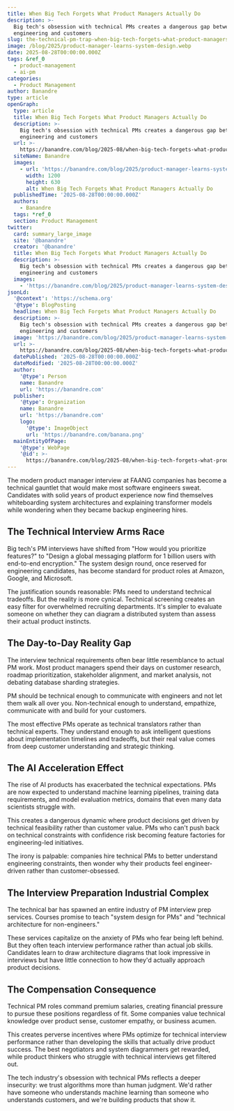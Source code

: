 ```yaml
---
title: When Big Tech Forgets What Product Managers Actually Do
description: >-
  Big tech's obsession with technical PMs creates a dangerous gap between
  engineering and customers
slug: the-technical-pm-trap-when-big-tech-forgets-what-product-managers-actually-do
image: /blog/2025/product-manager-learns-system-design.webp
date: 2025-08-28T00:00:00.000Z
tags: &ref_0
  - product-management
  - ai-pm
categories:
  - Product Management
author: Banandre
type: article
openGraph:
  type: article
  title: When Big Tech Forgets What Product Managers Actually Do
  description: >-
    Big tech's obsession with technical PMs creates a dangerous gap between
    engineering and customers
  url: >-
    https://banandre.com/blog/2025-08/when-big-tech-forgets-what-product-managers-actually-do
  siteName: Banandre
  images:
    - url: 'https://banandre.com/blog/2025/product-manager-learns-system-design.webp'
      width: 1200
      height: 630
      alt: When Big Tech Forgets What Product Managers Actually Do
  publishedTime: '2025-08-28T00:00:00.000Z'
  authors:
    - Banandre
  tags: *ref_0
  section: Product Management
twitter:
  card: summary_large_image
  site: '@banandre'
  creator: '@banandre'
  title: When Big Tech Forgets What Product Managers Actually Do
  description: >-
    Big tech's obsession with technical PMs creates a dangerous gap between
    engineering and customers
  images:
    - 'https://banandre.com/blog/2025/product-manager-learns-system-design.webp'
jsonLd:
  '@context': 'https://schema.org'
  '@type': BlogPosting
  headline: When Big Tech Forgets What Product Managers Actually Do
  description: >-
    Big tech's obsession with technical PMs creates a dangerous gap between
    engineering and customers
  image: 'https://banandre.com/blog/2025/product-manager-learns-system-design.webp'
  url: >-
    https://banandre.com/blog/2025-08/when-big-tech-forgets-what-product-managers-actually-do
  datePublished: '2025-08-28T00:00:00.000Z'
  dateModified: '2025-08-28T00:00:00.000Z'
  author:
    '@type': Person
    name: Banandre
    url: 'https://banandre.com'
  publisher:
    '@type': Organization
    name: Banandre
    url: 'https://banandre.com'
    logo:
      '@type': ImageObject
      url: 'https://banandre.com/banana.png'
  mainEntityOfPage:
    '@type': WebPage
    '@id': >-
      https://banandre.com/blog/2025-08/when-big-tech-forgets-what-product-managers-actually-do
---
```


The modern product manager interview at FAANG companies has become a technical gauntlet that would make most software engineers sweat. Candidates with solid years of product experience now find themselves whiteboarding system architectures and explaining transformer models while wondering when they became backup engineering hires.

## The Technical Interview Arms Race

Big tech's PM interviews have shifted from "How would you prioritize features?" to "Design a global messaging platform for 1 billion users with end-to-end encryption." The system design round, once reserved for engineering candidates, has become standard for product roles at Amazon, Google, and Microsoft. 

The justification sounds reasonable: PMs need to understand technical tradeoffs. But the reality is more cynical. Technical screening creates an easy filter for overwhelmed recruiting departments. It's simpler to evaluate someone on whether they can diagram a distributed system than assess their actual product instincts.


## The Day-to-Day Reality Gap

The interview technical requirements often bear little resemblance to actual PM work. Most product managers spend their days on customer research, roadmap prioritization, stakeholder alignment, and market analysis, not debating database sharding strategies.

PM should be technical enough to communicate with engineers and not let them walk all over you. Non-technical enough to understand, empathize, communicate with and build for your customers.

The most effective PMs operate as technical translators rather than technical experts. They understand enough to ask intelligent questions about implementation timelines and tradeoffs, but their real value comes from deep customer understanding and strategic thinking.

## The AI Acceleration Effect

The rise of AI products has exacerbated the technical expectations. PMs are now expected to understand machine learning pipelines, training data requirements, and model evaluation metrics, domains that even many data scientists struggle with.

This creates a dangerous dynamic where product decisions get driven by technical feasibility rather than customer value. PMs who can't push back on technical constraints with confidence risk becoming feature factories for engineering-led initiatives.

The irony is palpable: companies hire technical PMs to better understand engineering constraints, then wonder why their products feel engineer-driven rather than customer-obsessed.

## The Interview Preparation Industrial Complex

The technical bar has spawned an entire industry of PM interview prep services. Courses promise to teach "system design for PMs" and "technical architecture for non-engineers." 

These services capitalize on the anxiety of PMs who fear being left behind. But they often teach interview performance rather than actual job skills. Candidates learn to draw architecture diagrams that look impressive in interviews but have little connection to how they'd actually approach product decisions.

## The Compensation Consequence

Technical PM roles command premium salaries, creating financial pressure to pursue these positions regardless of fit. Some companies value technical knowledge over product sense, customer empathy, or business acumen.

This creates perverse incentives where PMs optimize for technical interview performance rather than developing the skills that actually drive product success. The best negotiators and system diagrammers get rewarded, while product thinkers who struggle with technical interviews get filtered out.

The tech industry's obsession with technical PMs reflects a deeper insecurity: we trust algorithms more than human judgment. We'd rather have someone who understands machine learning than someone who understands customers, and we're building products that show it.
